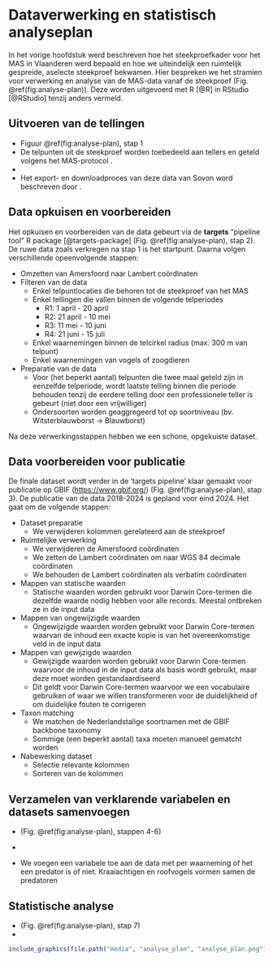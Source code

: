# Dataverwerking en statistisch analyseplan {#analyseplan}

In het vorige hoofdstuk werd beschreven hoe het steekproefkader voor het MAS in Vlaanderen werd bepaald en hoe we uiteindelijk een ruimtelijk gespreide, aselecte steekproef bekwamen.
Hier bespreken we het stramien voor verwerking en analyse van de MAS-data vanaf de steekproef (Fig. \@ref(fig:analyse-plan)).
Deze worden uitgevoerd met R [@R] in RStudio [@RStudio] tenzij anders vermeld.

## Uitvoeren van de tellingen {#stap-1}

-   Figuur \@ref(fig:analyse-plan), stap 1
-   De telpunten uit de steekproef worden toebedeeld aan tellers en geteld volgens het MAS-protocol \textcolor{red}{[REF]}.
-   \textcolor{red}{Waarnemingen worden via de Avimap app ingegeven en komen zo bij Sovon terecht.}
-   Het export- en downloadproces van deze data van Sovon word beschreven door \textcolor{red}{[REF]}.

## Data opkuisen en voorbereiden {#stap-2}

Het opkuisen en voorbereiden van de data gebeurt via de **targets** "pipeline tool" R package [@targets-package] (Fig. \@ref(fig:analyse-plan), stap 2).
De ruwe data zoals verkregen na stap 1 is het startpunt.
Daarna volgen verschillende opeenvolgende stappen:

-   Omzetten van Amersfoord naar Lambert coördinaten
-   Filteren van de data
    -   Enkel telpuntlocaties die behoren tot de steekproef van het MAS
    -   Enkel tellingen die vallen binnen de volgende telperiodes
        -   R1: 1 april - 20 april
        -   R2: 21 april - 10 mei
        -   R3: 11 mei - 10 juni
        -   R4: 21 juni - 15 juli
    -   Enkel waarnemingen binnen de telcirkel radius (max. 300 m van telpunt)
    -   Enkel waarnemingen van vogels of zoogdieren
-   Preparatie van de data
    -   Voor (het beperkt aantal) telpunten die twee maal geteld zijn in eenzelfde telperiode, wordt laatste telling binnen die periode behouden tenzij de eerdere telling door een professionele teller is gebeurt (niet door een vrijwilliger)
    -   Ondersoorten worden geaggregeerd tot op soortniveau (bv. Witsterblauwborst $\rightarrow$ Blauwborst)

Na deze verwerkingsstappen hebben we een schone, opgekuiste dataset.

## Data voorbereiden voor publicatie {#stap-3}

De finale dataset wordt verder in de 'targets pipeline' klaar gemaakt voor publicatie op GBIF (<https://www.gbif.org/>) (Fig. \@ref(fig:analyse-plan), stap 3).
De publicatie van de data 2018-2024 is gepland voor eind 2024.
\textcolor{red}{Preparatie van data publicatie gaat voornamelijk over Darwin Core mapping ... .} Het gaat om de volgende stappen:

-   Dataset preparatie
    -   We verwijderen kolommen gerelateerd aan de steekproef
-   Ruimtelijke verwerking
    -   We verwijderen de Amersfoord coördinaten
    -   We zetten de Lambert coördinaten om naar WGS 84 decimale coördinaten
    -   We behouden de Lambert coördinaten als verbatim coördinaten
-   Mappen van statische waarden
    -   Statische waarden worden gebruikt voor Darwin Core-termen die dezelfde waarde nodig hebben voor alle records. Meestal ontbreken ze in de input data
-   Mappen van ongewijzigde waarden
    -   Ongewijzigde waarden worden gebruikt voor Darwin Core-termen waarvan de inhoud een exacte kopie is van het overeenkomstige veld in de input data
-   Mappen van gewijzigde waarden
    -   Gewijzigde waarden worden gebruikt voor Darwin Core-termen waarvoor de inhoud in de input data als basis wordt gebruikt, maar deze moet worden gestandaardiseerd
    -   Dit geldt voor Darwin Core-termen waarvoor we een vocabulaire gebruiken of waar we willen transformeren voor de duidelijkheid of om duidelijke fouten te corrigeren
-   Taxon matching
    -   We matchen de Nederlandstalige soortnamen met de GBIF backbone taxonomy \textcolor{red}{REF}
    -   Sommige (een beperkt aantal) taxa moeten manueel gematcht worden
-   Nabewerking dataset
    -   Selectie relevante kolommen
    -   Sorteren van de kolommen

## Verzamelen van verklarende variabelen en datasets samenvoegen {#stap-4}

-   (Fig. \@ref(fig:analyse-plan), stappen 4-6)

-   \textcolor{red}{to do en zie pilootproject}

-   We voegen een variabele toe aan de data met per waarneming of het een predator is of niet.
    Kraaiachtigen en roofvogels vormen samen de predatoren

## Statistische analyse {#stap-7}

-   (Fig. \@ref(fig:analyse-plan), stap 7)
-   \textcolor{red}{to do en zie pilootproject}

```r
include_graphics(file.path("media", "analyse_plan", "analyse_plan.png"))
```
